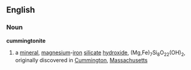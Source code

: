 ==English==

===Noun===
'''cummingtonite'''
#{{chemistry}} a [[mineral]], [[magnesium]]-[[iron]] [[silicate]] [[hydroxide]], (Mg,Fe)<sub>7</sub>Si<sub>8</sub>O<sub>22</sub>(OH)<sub>2</sub>, originally discovered in [[Cummington]], [[Massachusetts]]
